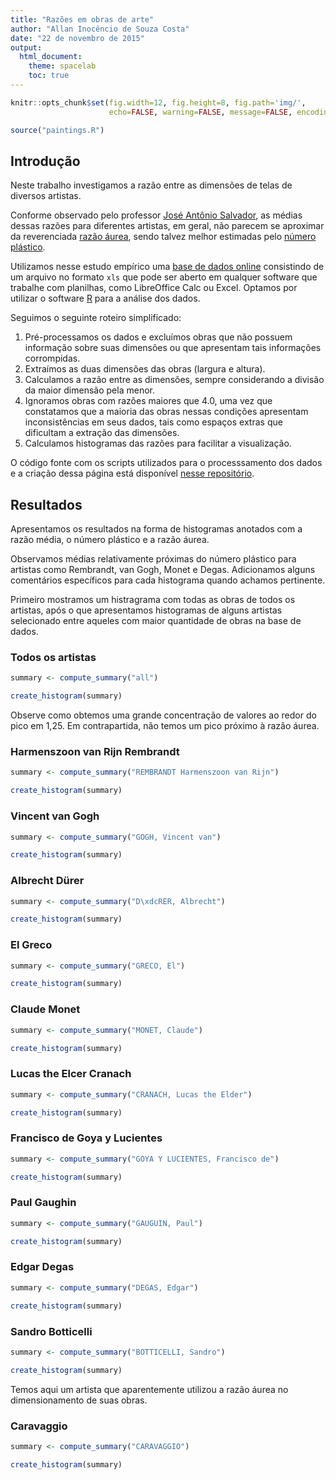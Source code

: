 ```yaml
---
title: "Razões em obras de arte"
author: "Allan Inocêncio de Souza Costa"
date: "22 de novembro de 2015"
output:
  html_document:
    theme: spacelab
    toc: true
---
```

```r
knitr::opts_chunk$set(fig.width=12, fig.height=8, fig.path='img/',
                      echo=FALSE, warning=FALSE, message=FALSE, encoding = "utf-8")
```

```r
source("paintings.R")
```

## Introdução

Neste trabalho investigamos a razão entre as dimensões de telas de diversos artistas.

Conforme observado pelo professor [José Antônio Salvador](http://www.dm.ufscar.br/profs/salvador/),
as médias dessas razões para diferentes artistas, em geral, não parecem se aproximar da reverenciada
[razão áurea](http://www.wikiwand.com/en/Golden_ratio), sendo talvez melhor estimadas pelo
[número plástico](https://www.wikiwand.com/en/Plastic_number).

Utilizamos nesse estudo empírico uma [base de dados online](http://www.wga.hu/frames-e.html?/database/download/)
consistindo de um arquivo no formato `xls` que pode ser aberto em qualquer software
que trabalhe com planilhas, como LibreOffice Calc ou Excel. Optamos por utilizar
o software [R](https://www.r-project.org/) para a análise dos dados.

Seguimos o seguinte roteiro simplificado:

1. Pré-processamos os dados e excluímos obras que não possuem informação sobre suas dimensões ou que apresentam tais informações corrompidas.
2. Extraímos as duas dimensões das obras (largura e altura).
3. Calculamos a razão entre as dimensões, sempre considerando a divisão da maior dimensão pela menor.
4. Ignoramos obras com razões maiores que 4.0, uma vez que constatamos que a maioria das obras nessas condições apresentam inconsistências em seus dados, tais como espaços extras que dificultam a extração das dimensões.
5. Calculamos histogramas das razões para facilitar a visualização.

O código fonte com os scripts utilizados para o processsamento dos dados e a criação dessa página está disponível [nesse repositório](https://github.com/allanino/razoes-obras-de-arte).

## Resultados

Apresentamos os resultados na forma de histogramas anotados com a razão média, o número plástico e a razão áurea.

Observamos médias relativamente próximas do número plástico para artistas como Rembrandt, van Gogh, Monet e Degas. Adicionamos alguns comentários específicos para cada histograma quando achamos pertinente.

Primeiro mostramos um histragrama com todas as obras de todos os artistas, após o que apresentamos histogramas de alguns artistas selecionado entre aqueles com maior quantidade de obras na base de dados.

### Todos os artistas

```r
summary <- compute_summary("all")
```

```r
create_histogram(summary)
```

Observe como obtemos uma grande concentração de valores ao redor do pico em 1,25. Em contrapartida, não temos um pico próximo à razão áurea.

### Harmenszoon van Rijn Rembrandt

```r
summary <- compute_summary("REMBRANDT Harmenszoon van Rijn")
```

```r
create_histogram(summary)
```

### Vincent van Gogh

```r
summary <- compute_summary("GOGH, Vincent van")
```

```r
create_histogram(summary)
```

### Albrecht Dürer

```r
summary <- compute_summary("D\xdcRER, Albrecht")
```

```r
create_histogram(summary)
```

### El Greco

```r
summary <- compute_summary("GRECO, El")
```

```r
create_histogram(summary)
```

### Claude Monet

```r
summary <- compute_summary("MONET, Claude")
```

```r
create_histogram(summary)
```

### Lucas the Elcer Cranach

```r
summary <- compute_summary("CRANACH, Lucas the Elder")
```

```r
create_histogram(summary)
```

### Francisco de Goya y Lucientes

```r
summary <- compute_summary("GOYA Y LUCIENTES, Francisco de")
```

```r
create_histogram(summary)
```

### Paul Gaughin

```r
summary <- compute_summary("GAUGUIN, Paul")
```

```r
create_histogram(summary)
```

### Edgar Degas

```r
summary <- compute_summary("DEGAS, Edgar")
```

```r
create_histogram(summary)
```

### Sandro Botticelli

```r
summary <- compute_summary("BOTTICELLI, Sandro")
```

```r
create_histogram(summary)
```

Temos aqui um artista que aparentemente utilizou a razão áurea no dimensionamento de suas obras.

### Caravaggio

```r
summary <- compute_summary("CARAVAGGIO")
```

```r
create_histogram(summary)
```
